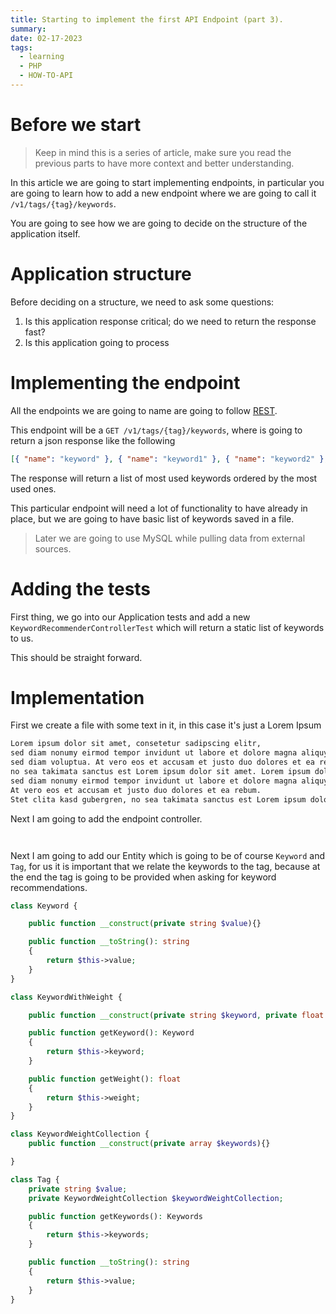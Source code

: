 ```yaml
---
title: Starting to implement the first API Endpoint (part 3).
summary:
date: 02-17-2023
tags:
  - learning
  - PHP
  - HOW-TO-API
---
```


# Before we start

> Keep in mind this is a series of article, make sure you read the previous parts to have more context and better understanding.

In this article we are going to start implementing endpoints,
in particular you are going to learn how to add a new endpoint where we are going to call it
`/v1/tags/{tag}/keywords`.

You are going to see how we are going to decide on the structure of the application itself.

# Application structure

Before deciding on a structure, we need to ask some questions:

1. Is this application response critical; do we need to return the response fast?
2. Is this application going to process

# Implementing the endpoint

All the endpoints we are going to name are going to follow [REST]().

This endpoint will be a `GET /v1/tags/{tag}/keywords`, where is going to return a json response like the following

```json
[{ "name": "keyword" }, { "name": "keyword1" }, { "name": "keyword2" }, { "name": "keyword3" }]
```

The response will return a list of most used keywords ordered by the most used ones.

This particular endpoint will need a lot of functionality to have already in place,
but we are going to have basic list of keywords saved in a file.

> Later we are going to use MySQL while pulling data from external sources.

# Adding the tests

First thing, we go into our Application tests and add a new `KeywordRecommenderControllerTest`
which will return a static list of keywords to us.

This should be straight forward.

# Implementation

First we create a file with some text in it, in this case it's just a Lorem Ipsum

```text:keywords.txt
Lorem ipsum dolor sit amet, consetetur sadipscing elitr,
sed diam nonumy eirmod tempor invidunt ut labore et dolore magna aliquyam erat,
sed diam voluptua. At vero eos et accusam et justo duo dolores et ea rebum. Stet clita kasd gubergren,
no sea takimata sanctus est Lorem ipsum dolor sit amet. Lorem ipsum dolor sit amet, consetetur sadipscing elitr,
sed diam nonumy eirmod tempor invidunt ut labore et dolore magna aliquyam erat, sed diam voluptua.
At vero eos et accusam et justo duo dolores et ea rebum.
Stet clita kasd gubergren, no sea takimata sanctus est Lorem ipsum dolor sit amet.
```

Next I am going to add the endpoint controller.

```php:KeywordRecommenderController.php


```

Next I am going to add our Entity which is going to be of course `Keyword` and `Tag`,
for us it is important that we relate the keywords to the tag,
because at the end the tag is going to be provided when asking for keyword recommendations.

```php
class Keyword {

    public function __construct(private string $value){}

    public function __toString(): string
    {
        return $this->value;
    }
}

class KeywordWithWeight {

    public function __construct(private string $keyword, private float $weight){}

    public function getKeyword(): Keyword
    {
        return $this->keyword;
    }

    public function getWeight(): float
    {
        return $this->weight;
    }
}

class KeywordWeightCollection {
    public function __construct(private array $keywords){}

}

class Tag {
    private string $value;
    private KeywordWeightCollection $keywordWeightCollection;

    public function getKeywords(): Keywords
    {
        return $this->keywords;
    }

    public function __toString(): string
    {
        return $this->value;
    }
}
```
